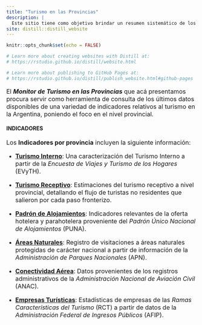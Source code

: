 ```yaml
---
title: "Turismo en las Provincias"
description: |
  Este sitio tiene como objetivo brindar un resumen sistemático de los principales indicadores relativos al turismo en las provincias de Argentina. 
site: distill::distill_website
---
```


```r
knitr::opts_chunk$set(echo = FALSE)

# Learn more about creating websites with Distill at:
# https://rstudio.github.io/distill/website.html

# Learn more about publishing to GitHub Pages at:
# https://rstudio.github.io/distill/publish_website.html#github-pages

```

<style>
p {
font-size: 1rem;
} 

.d-title > p {
font-size: 1rem;
}
</style>

El _**Monitor de Turismo en las Provincias**_ que acá presentamos procura servir como herramienta de consulta de los últimos datos disponibles de una variedad de indicadores relativos al turismo en la Argentina, poniendo el foco en el nivel provincial. 

#### INDICADORES

Los **Indicadores por provincia** incluyen la siguiente información: 

* [**Turismo Interno**](interno.html): Una caracterización del Turismo Interno a partir de la _Encuesta de Viajes y Turismo de los Hogares_ (EVyTH). 

* [**Turismo Receptivo**](receptivo.html): Estimaciones del turismo receptivo a nivel provincial, detallando el flujo de turistas no residentes que salieron por cada paso fronterizo. 

* [**Padrón de Alojamientos**](padron.html): Indicadores relevantes de la oferta hotelera y parahotelera proveniente del _Padrón Único Nacional de Alojamientos_ (PUNA).

* [**Áreas Naturales**](parques.html): Registro de visitaciones a áreas naturales protegidas de carácter nacional a partir de información de la _Administración de Parques Nacionales_ (APN).

* [**Conectividad Aérea**](aereo.html): Datos provenientes de los registros administrativos de la _Administración Nacional de Aviación Civil_ (ANAC).

* [**Empresas Turísticas**](empresas.html): Estadísticas de empresas de las _Ramas Características del Turismo_ (RCT) a partir de datos de la _Administración Federal de Ingresos Públicos_ (AFIP).
